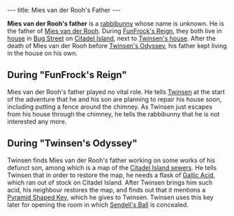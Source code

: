 ---
title: Mies van der Rooh's Father
---

{{twinsunica import}}{{Infobox Character
 |image=Mies van der Rooh's Father.png
 |race=rabbibunny
 |gender=male
 |size=average
 |age=adult
 |magical=no
 |lba1=yes
 |lba2=yup
 |alignment=neutral
 |occupation=Twinsen's neighbour
 |requires=
 |amount=
 |fam1=Mies van der Rooh
 |fam2=
 |planet=twinsun
 |island=Citadel Island
 |building=Neighbour's House
}}

'''Mies van der Rooh's father''' is a [[rabbibunny]] whose name is unknown. He is the father of [[Mies van der Rooh]]. During [[FunFrock's Reign]], they both live in [[Van der Rooh's residence|house]] in [[Bug Street]] on [[Citadel Island]], next to [[Twinsen's house]]. After the death of Mies van der Rooh before [[Twinsen's Odyssey]], his father kept living in the house on his own.

==During "FunFrock's Reign"==
Mies van der Rooh's father played no vital role. He tells [[Twinsen]] at the start of the adventure that he and his son are planning to repair his house soon, including putting a fence around the chimney. As Twinsen just escapes from his house through the chimney, he tells the rabbibunny that he is not interested any more.

==During "Twinsen's Odyssey"==
Twinsen finds Mies van der Rooh's father working on some works of his defunct son, among which is a map of the [[Citadel Island sewers]]. He tells Twinsen that in order to restore the map, he needs a flask of [[Gallic Acid]], which ran out of stock on Citadel Island. After Twinsen brings him such acid, his neighbour restores the map, and finds out that it mentions a [[Pyramid Shaped Key]], which he gives to Twinsen. Twinsen uses this key later for opening the room in which [[Sendell's Ball]] is concealed.

<!-- remove these category links when they're all automated by categorizers...
[[Category:Citadel Island inhabitants]] -->